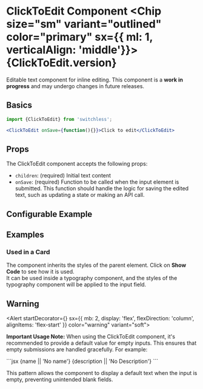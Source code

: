 

<Meta of={ClickToEditStories} />

# ClickToEdit Component <Chip size="sm" variant="outlined" color="primary" sx={{ ml: 1, verticalAlign: 'middle'}}>{ClickToEdit.version} </Chip>

<Subtitle>
 Editable text component for inline editing.
</Subtitle>

<Alert color="warning" variant="soft">
  This component is a <b>work in progress</b> and may undergo changes in future releases.
</Alert>

## Basics

```jsx
import {ClickToEdit} from 'switchless';

<ClickToEdit onSave={function(){}}>Click to edit</ClickToEdit>
```


## Props

The ClickToEdit component accepts the following props:

- `children`: (required) Initial text content
- `onSave`: (required) Function to be called when the input element is submitted. This function should handle the logic for saving the edited text, such as updating a state or making an API call.

## Configurable Example

<Primary />

<Controls />

## Examples

### Used in a Card

<Canvas of={ClickToEditStories.WithinCard}/>

The component inherits the styles of the parent element. Click on <b>Show Code</b> to see how it is used.  
It can be used inside a typography component, and the styles of the typography component will be applied to the input field.

## Warning

<Alert  startDecorator={<WarningIcon />}   sx={{ mb: 2, display: 'flex', flexDirection: 'column', alignItems: 'flex-start' }}
 color="warning" variant="soft">
 
 <strong>Important Usage Note:</strong> When using the ClickToEdit component, it's recommended to provide a default value for empty inputs. This ensures that empty submissions are handled gracefully. For example:

</Alert>
  ```jsx
  <ClickToEdit onSave={onNameSave}>
    {name || 'No name'}
  </ClickToEdit>

  <ClickToEdit onSave={onDescriptionSave}>
    {description || 'No Description'}
  </ClickToEdit>
  ```

  This pattern allows the component to display a default text when the input is empty, preventing unintended blank fields.








